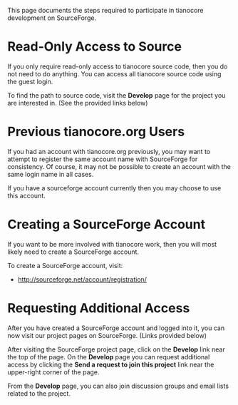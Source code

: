 This page documents the steps required to participate in tianocore development
on SourceForge.

=Read-Only Access to Source=
If you only require read-only access to tianocore source code, then you do
not need to do anything.  You can access all tianocore source code using
the guest login.

To find the path to source code, visit the '''Develop''' page for the project
you are interested in.  (See the provided links below)

=Previous tianocore.org Users=
If you had an account with tianocore.org previously, you may want to
attempt to register the same account name with SourceForge for consistency.
Of course, it may not be possible to create an account
with the same login name in all cases.

If you have a sourceforge account currently then you may choose to use this
account.

=Creating a SourceForge Account=
If you want to be more involved with tianocore work, then you will most likely
need to create a SourceForge account.

To create a SourceForge account, visit:
* http://sourceforge.net/account/registration/

=Requesting Additional Access=
After you have created a SourceForge account and logged into it, you can now
visit our project pages on SourceForge.  (Links provided below)

After visiting the SourceForge project page, click on the '''Develop''' link near the top of the page.  On the '''Develop''' page you can request additional access by clicking the '''Send a request to join this project''' link near the upper-right corner of the page.

From the '''Develop''' page, you can also join discussion groups and email lists related to the project.

<!-- [[Category:Main]] -->